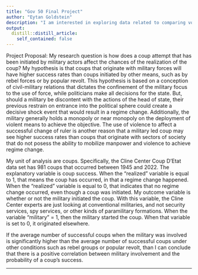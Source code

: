 ```yaml
---
title: "Gov 50 Final Project"
author: "Eytan Goldstein"
description: "I am interested in exploring data related to comparing voting data in Eastern Europe with GDP per capita. I want to study the correlation between low voting/ low interest in democracy in areas that have struggled to transition from socialism to a capitalistic market system since the fall of the Soviet Union and its satellite states in the 1990s.In essence, I want to study how voting patters across Eastern European states is affected by their economic gains since the introduction of market based economic models. Obviously, this is a broad topic and I will need to find the requisite data sets to follow through with this. Nevertheless, it is a start."
output:
  distill::distill_article:
    self_contained: false
---
```

Project Proposal:
My research question is how does a coup attempt that has been initiated by military actors affect the chances of the realization of the coup? My hypothesis is that coups that originate with military forces will have higher success rates than coups initiated by other means, such as by rebel forces or by popular revolt. This hypothesis is based on a conception of civil-military relations that dictates the confinement of the military focus to the use of force, while politicians make all decisions for the state. But, should a military be discontent with the actions of the head of state, their previous restrain on entrance into the political sphere could create a decisive shock event that would result in a regime change. Additionally, the military generally holds a monopoly or near monopoly on the deployment of violent means to achieve the objective. The use of violence to affect a successful change of ruler is another reason that a military led coup may see higher success rates than coups that originate with sectors of society that do not posess the ability to mobilize manpower and violence to achieve regime change. 

My unit of analysis are coups. Specifically, the Cline Center Coup D'Etat data set has 981 coups that occurred between 1945 and 2022. The explanatory variable is coup success. When the "realized" variable is equal to 1, that means the coup has occurred, in that a regime change happened. When the "realized" variable is equal to 0, that indicates that no regime change occurred, even though a coup was initiated. My outcome variable is whether or not the military initiated the coup. With this variable, the Cline Center experts are just looking at conventional militaries, and not security services, spy services, or other kinds of paramilitary formations. When the variable "military" = 1, then the military started the coup. When that variable is set to 0, it originated elsewhere. 

If the average number of successful coups when the military was involved is significantly higher than the average number of successful coups under other conditions such as rebel groups or popular revolt, than I can conclude that there is a positive correlation between military involvement and the probability of a coup's success.


---



